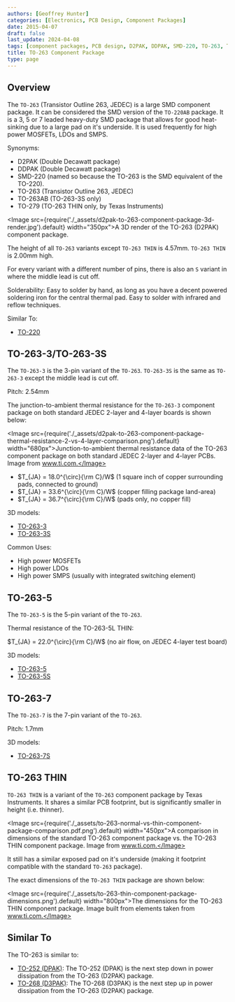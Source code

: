 ```yaml
---
authors: [Geoffrey Hunter]
categories: [Electronics, PCB Design, Component Packages]
date: 2015-04-07
draft: false
last_update: 2024-04-08
tags: [component packages, PCB design, D2PAK, DDPAK, SMD-220, TO-263, TO-263AB, TO-279]
title: TO-263 Component Package
type: page
---
```


## Overview

The `TO-263` (Transistor Outline 263, JEDEC) is a large SMD component package. It can be considered the SMD version of the `TO-220AB` package. It is a 3, 5 or 7 leaded heavy-duty SMD package that allows for good heat-sinking due to a large pad on it's underside. It is used frequently for high power MOSFETs, LDOs and SMPS.

Synonyms:

* D2PAK (Double Decawatt package)
* DDPAK (Double Decawatt package)
* SMD-220 (named so because the TO-263 is the SMD equivalent of the TO-220).
* TO-263 (Transistor Outline 263, JEDEC)
* TO-263AB (TO-263-3S only)
* TO-279 (TO-263 THIN only, by Texas Instruments)

<Image src={require('./_assets/d2pak-to-263-component-package-3d-render.jpg').default} width="350px">A 3D render of the TO-263 (D2PAK) component package.</Image>

The height of all `TO-263` variants except `TO-263 THIN` is 4.57mm. `TO-263 THIN` is 2.00mm high.

For every variant with a different number of pins, there is also an `S` variant in where the middle lead is cut off.

Solderability: Easy to solder by hand, as long as you have a decent powered soldering iron for the central thermal pad. Easy to solder with infrared and reflow techniques.

Similar To:

* [TO-220](../to-220-component-package)

## TO-263-3/TO-263-3S

The `TO-263-3` is the 3-pin variant of the `TO-263`. `TO-263-3S` is the same as `TO-263-3` except the middle lead is cut off.

Pitch: 2.54mm

The junction-to-ambient thermal resistance for the `TO-263-3` component package on both standard JEDEC 2-layer and 4-layer boards is shown below:

<Image src={require('./_assets/d2pak-to-263-component-package-thermal-resistance-2-vs-4-layer-comparison.png').default} width="680px">Junction-to-ambient thermal resistance data of the TO-263 component package on both standard JEDEC 2-layer and 4-layer PCBs. Image from www.ti.com.</Image>

* $T_{JA} = 18.0^{\circ}{\rm C}/W$ (1 square inch of copper surrounding pads, connected to ground)
* $T_{JA} = 33.6^{\circ}{\rm C}/W$ (copper filling package land-area)
* $T_{JA} = 36.7^{\circ}{\rm C}/W$ (pads only, no copper fill)

3D models:

* [TO-263-3](http://www.3dcontentcentral.com/secure/download-model.aspx?catalogid=171&amp;id=168926)
* [TO-263-3S](http://www.3dcontentcentral.com/secure/download-model.aspx?catalogid=171&amp;id=168921)

Common Uses:

* High power MOSFETs
* High power LDOs
* High power SMPS (usually with integrated switching element)

## TO-263-5

The `TO-263-5` is the 5-pin variant of the `TO-263`.

Thermal resistance of the TO-263-5L THIN:

$T_{JA} = 22.0^{\circ}{\rm C}/W$ (no air flow, on JEDEC 4-layer test board)

3D models:

* [TO-263-5](http://www.3dcontentcentral.com/secure/download-model.aspx?catalogid=171&amp;id=168928)
* [TO-263-5S](http://www.3dcontentcentral.com/secure/download-model.aspx?catalogid=171&amp;id=168927)

## TO-263-7

The `TO-263-7` is the 7-pin variant of the `TO-263`.

Pitch: 1.7mm

3D models:

* [TO-263-7S](http://www.3dcontentcentral.com/secure/download-model.aspx?catalogid=171&amp;id=167948)

## TO-263 THIN

`TO-263 THIN` is a variant of the `TO-263` component package by Texas Instruments. It shares a similar PCB footprint, but is significantly smaller in height (i.e. thinner).

<Image src={require('./_assets/to-263-normal-vs-thin-component-package-comparison.pdf.png').default} width="450px">A comparison in dimensions of the standard TO-263 component package vs. the TO-263 THIN component package. Image from www.ti.com.</Image>

It still has a similar exposed pad on it's underside (making it footprint compatible with the standard `TO-263` package).

The exact dimensions of the `TO-263 THIN` package are shown below:

<Image src={require('./_assets/to-263-thin-component-package-dimensions.png').default} width="800px">The dimensions for the TO-263 THIN component package. Image built from elements taken from www.ti.com.</Image>

## Similar To

The TO-263 is similar to:

* [TO-252 (DPAK)](/pcb-design/component-packages/to-252-component-package/): The TO-252 (DPAK) is the next step down in power dissipation from the TO-263 (D2PAK) package.
* [TO-268 (D3PAK)](/pcb-design/component-packages/to-268-component-package/): The TO-268 (D3PAK) is the next step up in power dissipation from the TO-263 (D2PAK) package.
